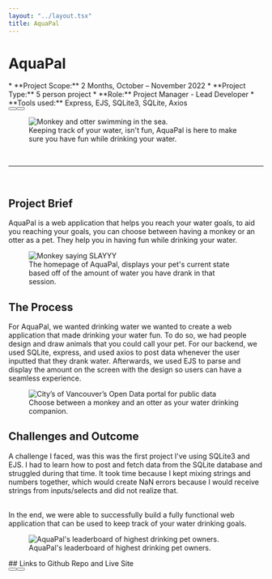 ```yaml
---
layout: "../layout.tsx"
title: AquaPal
---
```


# AquaPal
<div class="flex flex-col gap-2">
<div class="grid grid-cols-1 md:grid-cols-2 gap-5 animate-fadeInDown">
<div >
* **Project Scope:** 2 Months, October – November 2022
* **Project Type:** 5 person project
* **Role:** Project Manager - Lead Developer
* **Tools used:** Express, EJS, SQLite3, SQLite, Axios
<div class="flex justify-evenly flex-col gap-5 md:flex-row md:gap-4">
   <Button text="Github Repo" url="https://github.com/Pho86/WaterTracker"/>
   <Button text="Live Site" url="https://aquapal.onrender.com/"/>
</div>
</div>
<figure class="mt-0">
<img src="/aquapal/AquaPal.png" class="w-full h-full" alt="Monkey and otter swimming in the sea."/>
  <figcaption>
    Keeping track of your water, isn't fun, AquaPal is here to make sure you have fun while drinking your water.
  </figcaption>
</figure>
</div>
<br/>
<hr/>
<br/>

## Project Brief
AquaPal is a web application that helps you reach your water goals, to aid you reaching your goals, you can choose between having a monkey or an otter as a pet. They help you in having fun while drinking your water. 
<div class="flex flex-col md:flex-row gap-2 animate-fadeInLeft">
<figure>
<img src="/aquapal/waterTracker.png" alt="Monkey saying SLAYYY"/>
  <figcaption>
    The homepage of AquaPal, displays your pet's current state based off of the amount of water you have drank in that session.
  </figcaption>
</figure>
</div>


## The Process
For AquaPal, we wanted drinking water we wanted to create a web application that made drinking your water fun. To do so, we had people design and draw animals that you could call your pet. For our backend, we used SQLite, express, and used axios to post data whenever the user inputted that they drank water. Afterwards, we used EJS to parse and display the amount on the screen with the design so users can have a seamless experience. 
<div class="flex flex-col justify-center md:flex-row animate-fadeInRight">
<figure>
<img src="/aquapal/Choose.png" alt="City’s of Vancouver’s Open Data portal for public data"/>
  <figcaption>
    Choose between a monkey and an otter as your water drinking companion.
  </figcaption>
</figure>
</div>

## Challenges and Outcome
A challenge I faced, was this was the first project I've using SQLite3 and EJS. I had to learn how to post and fetch data from the SQLite database and struggled during that time. It took time because I kept mixing strings and numbers together, which would create NaN errors because I would receive strings from inputs/selects and did not realize that. 

<br/>
In the end, we were able to successfully build a fully functional web application that can be used to keep track of your water drinking goals.
<div class="flex flex-col md:flex-row gap-2 animate-fadeInDown">
<figure>
<img src="/aquapal/leaderboard.png" alt="AquaPal's leaderboard of highest drinking pet owners."/>
  <figcaption>
    AquaPal's leaderboard of highest drinking pet owners.
  </figcaption>
</figure>
</div>

<div class="flex flex-col items-center mt-2">
## Links to Github Repo and Live Site
<div class="flex justify-evenly w-full flex-col gap-5 md:flex-row md:gap-4 mt-2">
<Button text="Github Repo" url="https://github.com/Pho86/WaterTracker"/>
<Button text="Live Site" url="https://aquapal.onrender.com/"/>
</div>
</div>
</div>